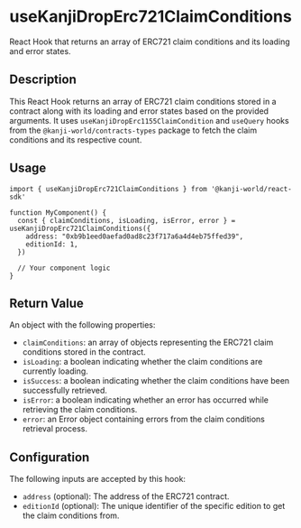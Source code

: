 # useKanjiDropErc721ClaimConditions

React Hook that returns an array of ERC721 claim conditions and its loading and error states.

## Description

This React Hook returns an array of ERC721 claim conditions stored in a contract along with its loading and error states based on the provided arguments. It uses `useKanjiDropErc1155ClaimCondition` and `useQuery` hooks from the `@kanji-world/contracts-types` package to fetch the claim conditions and its respective count.

## Usage

```tsx
import { useKanjiDropErc721ClaimConditions } from '@kanji-world/react-sdk'

function MyComponent() {
  const { claimConditions, isLoading, isError, error } = useKanjiDropErc721ClaimConditions({
    address: "0xb9b1eed0aefad0ad8c23f717a6a4d4eb75ffed39",
    editionId: 1,
  })

  // Your component logic
}
```

## Return Value

An object with the following properties:

- `claimConditions`: an array of objects representing the ERC721 claim conditions stored in the contract.
- `isLoading`: a boolean indicating whether the claim conditions are currently loading.
- `isSuccess`: a boolean indicating whether the claim conditions have been successfully retrieved.
- `isError`: a boolean indicating whether an error has occurred while retrieving the claim conditions.
- `error`: an Error object containing errors from the claim conditions retrieval process.

## Configuration

The following inputs are accepted by this hook:

- `address` (optional): The address of the ERC721 contract.
- `editionId` (optional): The unique identifier of the specific edition to get the claim conditions from.

